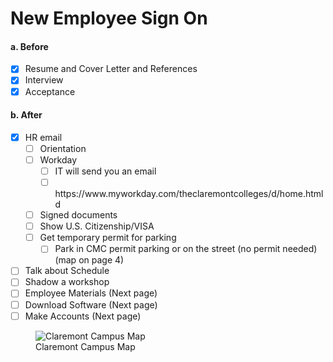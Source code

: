 # New Employee Sign On 

#### a. Before <a name="Before"></a> 
- [X]	Resume and Cover Letter and References   
- [X]	Interview  
- [X]	Acceptance  

#### b. After <a name="After"></a>
- [X]	HR email 
  - [ ]	Orientation 
  - [ ]	Workday 
      - [ ] IT will send you an email 
      - [ ] https://www.myworkday.com/theclaremontcolleges/d/home.htmld 
  - [ ] Signed documents 
  - [ ] Show U.S. Citizenship/VISA 
  - [ ] Get temporary permit for parking  
      - [ ] Park in CMC permit parking or on the street (no permit needed)(map on page 4)  
- [ ] Talk about Schedule  
- [ ] Shadow a workshop  
- [ ] Employee Materials (Next page)  
- [ ] Download Software (Next page)  
- [ ] Make Accounts (Next page)  

![Claremont Campus Map](https://raw.githubusercontent.com/CMC-QCL/fellow-handbook/main/Images/Claremont_Map.jpg?token=GHSAT0AAAAAABSRTQJAEGK5UEDKUP2OUEZCYR2QPIQ "Claremont Campus Map")
